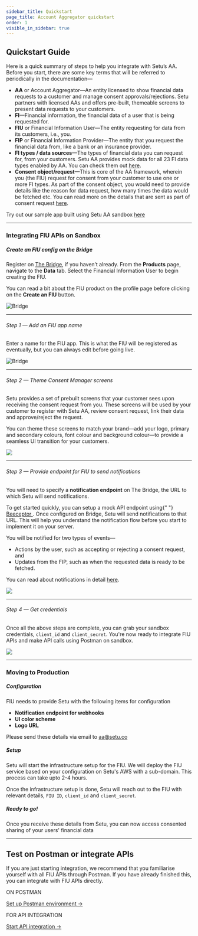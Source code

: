 ```yaml
---
sidebar_title: Quickstart
page_title: Account Aggregator quickstart
order: 1
visible_in_sidebar: true
---
```


## Quickstart Guide

Here is a quick summary of steps to help you integrate with Setu’s AA. Before you start, there are some key terms that will be referred to periodically in the documentation—

- **AA** or Account Aggregator—An entity licensed to show financial data requests to a customer and manage consent approvals/rejections. Setu partners with licensed AAs and offers pre-built, themeable screens to present data requests to your customers.
- **FI**—Financial information, the financial data of a user that is being requested for.
- **FIU** or Financial Information User—The entity requesting for data from its customers, i.e., you.
- **FIP** or Financial Information Provider—The entity that you request the financial data from, like a bank or an insurance provider.
- **FI types / data sources**—The types of financial data you can request for, from your customers. Setu AA provides mock data for all 23 FI data types enabled by AA. You can check them out <a href="/data/account-aggregator/fi-data-types" target="_blank">here</a>.
- **Consent object/request**—This is core of the AA framework, wherein you (the FIU) request for consent from your customer to use one or more FI types. As part of the consent object, you would need to provide details like the reason for data request, how many times the data would be fetched etc. You can read more on the details that are sent as part of consent request <a href="/data/account-aggregator/consent-object" target="_blank">here</a>.

Try out our sample app built using Setu AA sandbox <a href="https://github.com/SetuHQ/account-aggregator-sample-app" target="_blank">here</a>

<hr class="primary" />

### Integrating FIU APIs on Sandbox

##### Create an FIU config on the Bridge

Register on <a href="https://bridge.setu.co/" target="_blank">The Bridge</a>, if you haven’t already. From the **Products** page, navigate to the **Data** tab. Select the Financial Information User to begin creating the FIU.

You can read a bit about the FIU product on the profile page before clicking on the **Create an FIU** button.

<img
  src="https://storage.googleapis.com/strapi-assets/latest/Create_AA_config_4bfff04024/Create_AA_config_4bfff04024.gif"
  alt="Bridge"
/>

<hr class="primary" />

###### Step 1 — Add an FIU app name

Enter a name for the FIU app. This is what the FIU will be registered as eventually, but you can always edit before going live.

<img
  src="https://storage.googleapis.com/strapi-assets/latest/Create_an_FIU_app_b003ad5a81/Create_an_FIU_app_b003ad5a81.png"
  alt="Bridge"
/>

<hr class="primary" />

###### Step 2 — Theme Consent Manager screens

Setu provides a set of prebuilt screens that your customer sees upon receiving the consent request from you. These screens will be used by your customer to register with Setu AA, review consent request, link their data and approve/reject the request.

You can theme these screens to match your brand—add your logo, primary and secondary colours, font colour and background colour—to provide a seamless UI transition for your customers.

![](https://storage.googleapis.com/strapi-assets/latest/Screenshot_2021_09_24_at_2_27_15_PM_56fae23e07/Screenshot_2021_09_24_at_2_27_15_PM_56fae23e07.png)

<hr class="primary" />

###### Step 3 — Provide endpoint for FIU to send notifications

You will need to specify a **notification endpoint** on The Bridge, the URL to which Setu will send notifications.

<Callout type="tip">
  To get started quickly, you can setup a mock API endpoint using{" "}
  <a href="https://beeceptor.com/" target="_blank">
    Beeceptor
  </a>
  . Once configured on Bridge, Setu will send notifications to that URL. This will
  help you understand the notification flow before you start to implement it on your
  server.
</Callout>

<br />

You will be notified for two types of events—

- Actions by the user, such as accepting or rejecting a consent request, and
- Updates from the FIP, such as when the requested data is ready to be fetched.

You can read about notifications in detail <a href="/data/account-aggregator/api-integration/notifications" target="_blank">here</a>.

![](https://storage.googleapis.com/strapi-assets/latest/Enter_notification_endpoint_for_AA_85c04aa76e/Enter_notification_endpoint_for_AA_85c04aa76e.png)

<hr class="primary" />

###### Step 4 — Get credentials

Once all the above steps are complete, you can grab your sandbox credentials, `client_id` and `client_secret`. You're now ready to integrate FIU APIs and make API calls using Postman on sandbox.

![](https://storage.googleapis.com/strapi-assets/latest/Screenshot_2022-02-21_at_12.48.32_PM/Screenshot_2022-02-21_at_12.48.32_PM.png)

<hr class="primary" />

### Moving to Production

##### Configuration

FIU needs to provide Setu with the following items for configuration

- **Notification endpoint for webhooks**
- **UI color scheme**
- **Logo URL**

Please send these details via email to [aa@setu.co](mailto:aa@setu.co)

##### Setup

Setu will start the infrastructure setup for the FIU. We will deploy the FIU service based on your configuration on Setu's AWS with a sub-domain. This process can take upto 2-4 hours.

Once the infrastructure setup is done, Setu will reach out to the FIU with relevant details, `FIU ID`, `client_id` and `client_secret`.

##### Ready to go!

Once you receive these details from Setu, you can now access consented sharing of your users' financial data

<hr className="primary" />

## Test on Postman or integrate APIs

If you are just starting integration, we recommend that you familiarise yourself with all FIU APIs through Postman. If you have already finished this, you can integrate with FIU APIs directly.

<Row>
  <Portion desktopSpan="half">
    <Card padding="small" shape="rounded">
      <p>ON POSTMAN</p>
      <a href="/data/account-aggregator/postman" target="_blank">
        Set up Postman environment ->
      </a>
    </Card>
  </Portion>
  <Portion desktopSpan="half">
    <Card padding="small" shape="rounded">
      <p>FOR API INTEGRATION</p>
      <a href="/data/account-aggregator/api-integration" target="_blank">
        Start API integration ->
      </a>
    </Card>
  </Portion>
</Row>

<WasPageHelpful />
